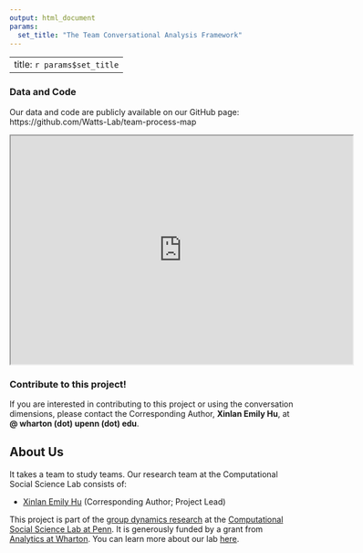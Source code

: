 ```yaml
---
output: html_document
params:
  set_title: "The Team Conversational Analysis Framework"
---
```


---
title: `r params$set_title`
---

### Data and Code
Our data and code are publicly available on our GitHub page: https://github.com/Watts-Lab/team-process-map

<iframe src="https://watts-lab.github.io/team-process-map/proxy.php?url=https://glitter-runner-dfb.notion.site/e0fd0ceb6c6c47d9b8e3bec95d8af78f?v=3050cfbe883e4d9ea1954bc67bf12a46" width="600" height="400"></iframe>


### Contribute to this project!
If you are interested in contributing to this project or using the conversation dimensions, please contact the Corresponding Author, **Xinlan Emily Hu**, at **<xehu> @ wharton (dot) upenn (dot) edu**.

## About Us
It takes a team to study teams. Our research team at the Computational Social Science Lab consists of:

- [Xinlan Emily Hu](https://xinlanemilyhu.com) (Corresponding Author; Project Lead)



This project is part of the [group dynamics research](https://css.seas.upenn.edu/project/group-dynamics/) at the [Computational Social Science Lab at Penn](https://css.seas.upenn.edu). It is generously funded by a grant from [Analytics at Wharton](https://analytics.wharton.upenn.edu/). You can learn more about our lab [here](https://css.seas.upenn.edu/people/).
